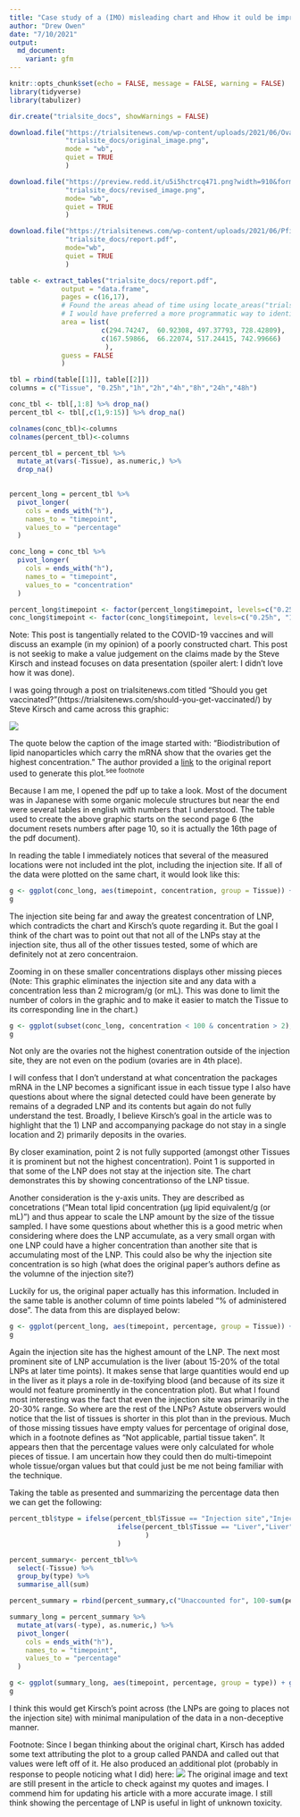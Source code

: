 ```yaml
---
title: "Case study of a (IMO) misleading chart and Hhow it ould be improved"
author: "Drew Owen"
date: "7/10/2021"
output: 
  md_document: 
    variant: gfm
---
```


```r
knitr::opts_chunk$set(echo = FALSE, message = FALSE, warning = FALSE)
library(tidyverse)
library(tabulizer)
```

```r
dir.create("trialsite_docs", showWarnings = FALSE)

download.file("https://trialsitenews.com/wp-content/uploads/2021/06/Ovaries-get-the-mRNA-from-Pfizer-Shot-Graph-1024x712.png",
              "trialsite_docs/original_image.png", 
              mode = "wb",
              quiet = TRUE
              )

download.file("https://preview.redd.it/u5i5hctrcq471.png?width=910&format=png&auto=webp&s=73f89a0fed4755cdb1dd199b2d6dc60a7b5c4f20",
              "trialsite_docs/revised_image.png", 
              mode= "wb",
              quiet = TRUE
              )

download.file("https://trialsitenews.com/wp-content/uploads/2021/06/Pfizer-report_Japanese-government.pdf",
              "trialsite_docs/report.pdf", 
              mode="wb",
              quiet = TRUE
              )
```

```r

table <- extract_tables("trialsite_docs/report.pdf",
             output = "data.frame",
             pages = c(16,17), 
             # Found the areas ahead of time using locate_areas("trialsite_docs/report.pdf",pages = c(16,17))
             # I would have preferred a more programmatic way to identify the tables but this does get it done.
             area = list(
                       c(294.74247,  60.92308, 497.37793, 728.42809), 
                       c(167.59866,  66.22074, 517.24415, 742.99666)
                        ),
             guess = FALSE
             )

tbl = rbind(table[[1]], table[[2]])
columns = c("Tissue", "0.25h","1h","2h","4h","8h","24h","48h")

conc_tbl <- tbl[,1:8] %>% drop_na()
percent_tbl <- tbl[,c(1,9:15)] %>% drop_na()

colnames(conc_tbl)<-columns
colnames(percent_tbl)<-columns

percent_tbl = percent_tbl %>%
  mutate_at(vars(-Tissue), as.numeric,) %>%
  drop_na()
  
```

```r
percent_long = percent_tbl %>%
  pivot_longer(
    cols = ends_with("h"),
    names_to = "timepoint",
    values_to = "percentage"
  )

conc_long = conc_tbl %>%
  pivot_longer(
    cols = ends_with("h"),
    names_to = "timepoint",
    values_to = "concentration"
  )

percent_long$timepoint <- factor(percent_long$timepoint, levels=c("0.25h", "1h", "2h", "4h", "8h", "24h", "48h"))
conc_long$timepoint <- factor(conc_long$timepoint, levels=c("0.25h", "1h", "2h", "4h", "8h", "24h", "48h"))

```

Note: This post is tangentially related to the COVID-19 vaccines and will discuss an example (in my opinion) of a poorly constructed chart. This post is not seekig to make a value judgement on the claims made by the Steve Kirsch and instead focuses on data presentation (spoiler alert: I didn't love how it was done).

I was going through a post on trialsitenews.com titled "Should you get vaccinated?"(https://trialsitenews.com/should-you-get-vaccinated/) by Steve Kirsch and came across this graphic:

![](trialsite_docs/original_image.png)

The quote below the caption of the image started with: "Biodistribution of lipid nanoparticles which carry the mRNA show that the ovaries get the highest concentration." The author provided a [link](https://trialsitenews.com/wp-content/uploads/2021/06/Pfizer-report_Japanese-government.pdf) to the original report used to generate this plot.<sup>see footnote</sup>

Because I am me, I opened the pdf up to take a look. Most of the document was in Japanese with some organic molecule structures but near the end were several tables in english with numbers that I understood. The table used to create the above graphic starts on the second page 6 (the document resets numbers after page 10, so it is actually the 16th page of the pdf document).

In reading the table I immediately notices that several of the measured locations were not included int the plot, including the injection site. If all of the data were plotted on the same chart, it would look like this:

```r
g <- ggplot(conc_long, aes(timepoint, concentration, group = Tissue)) + geom_point(aes(color=Tissue)) + geom_line(aes(color = Tissue))
g
```

The injection site being far and away the greatest concentration of LNP, which contradicts the chart and Kirsch's quote regarding it. But the goal I think of the chart was to point out that not all of the LNPs stay at the injection site, thus all of the other tissues tested, some of which are definitely not at zero concentraion.

Zooming in on these smaller concentrations displays other missing pieces (Note: This graphic eliminates the injection site and any data with a concentration less than 2 microgram/g (or mL). This was done to limit the number of colors in the graphic and to make it easier to match the Tissue to its corresponding line in the chart.)

```r
g <- ggplot(subset(conc_long, concentration < 100 & concentration > 2), aes(timepoint, concentration, group = Tissue)) + geom_point(aes(color=Tissue)) + geom_line(aes(color = Tissue))
g
```

Not only are the ovaries not the highest conentration outside of the injection site, they are not even on the podium (ovaries are in 4th place).

I will confess that I don't understand at what concentration the packages mRNA in the LNP becomes a significant issue in each tissue type I also have questions about where the signal detected could have been generate by remains of a degraded LNP and its contents but again do not fully understand the test. Broadly, I believe Kirsch's goal in the article was to highlight that the 1) LNP and accompanying package do not stay in a single location and 2) primarily deposits in the ovaries.

By closer examination, point 2 is not fully supported (amongst other Tissues it is prominent but not the highest concentration). Point 1 is supported in that some of the LNP does not stay at the injection site. The chart demonstrates this by showing concentrationso of the LNP tissue. 

Another consideration is the y-axis units. They are described as concetrations ("Mean total lipid concentration (μg lipid equivalent/g (or mL)") and thus appear to scale the LNP amount by the size of the tissue sampled. I have some questions about whether this is a good metric when considering where does the LNP accumulate, as a very small organ with one LNP could have a higher concentration than another site that is accumulating most of the LNP. This could also be why the injection site concentration is so high (what does the original paper's authors define as the volumne of the injection site?)

Luckily for us, the original paper actually has this information. Included in the same table is another column of time points labeled "% of administered dose". The data from this are displayed below:

```r
g <- ggplot(percent_long, aes(timepoint, percentage, group = Tissue)) + geom_point(aes(color=Tissue)) + geom_line(aes(color = Tissue))
g
```

Again the injection site has the highest amount of the LNP. The next most prominent site of LNP accumulation is the liver (about 15-20% of the total LNPs at later time points). It makes sense that large quantities would end up in the liver as it plays a role in de-toxifying blood (and because of its size it would not feature prominently in the concentration plot). But what I found most interesting was the fact that even the injection site was primarily in the 20-30% range. So where are the rest of the LNPs? Astute observers would notice that the list of tissues is shorter in this plot than in the previous. Much of those missing tissues have empty values for percentage of original dose, which in a footnote defines as "Not applicable, partial tissue taken". It appears then that the percentage values were only calculated for whole pieces of tissue. I am uncertain how they could then do multi-timepoint whole tissue/organ values but that could just be me not being familiar with the technique.

Taking the table as presented and summarizing the percentage data then we can get the following:

```r
percent_tbl$type = ifelse(percent_tbl$Tissue == "Injection site","Injection site", 
                           ifelse(percent_tbl$Tissue == "Liver","Liver", "Other wholly tested tissue"
                                  )
                           )

percent_summary<- percent_tbl%>%
  select(-Tissue) %>%
  group_by(type) %>%
  summarise_all(sum)

percent_summary = rbind(percent_summary,c("Unaccounted for", 100-sum(percent_summary$`0.25h`), 100-sum(percent_summary$`1h`),sum(percent_summary$`2h`), 100-sum(percent_summary$`4h`), 100-sum(percent_summary$`8h`), 100-sum(percent_summary$`24h`), 100-sum(percent_summary$`48h`)))

summary_long = percent_summary %>%
  mutate_at(vars(-type), as.numeric,) %>%
  pivot_longer(
    cols = ends_with("h"),
    names_to = "timepoint",
    values_to = "percentage"
  )

g <- ggplot(summary_long, aes(timepoint, percentage, group = type)) + geom_point(aes(color=type)) + geom_line(aes(color = type))
g
```

I think this would get Kirsch's point across (the LNPs are going to places not the injection site) with minimal manipulation of the data in a non-deceptive manner.

Footnote:
Since I began thinking about the original chart, Kirsch has added some text attributing the plot to a group called PANDA and called out that values were left off of it. He also produced an additional plot (probably in response to people noticing what I did) here: 
![](trialsite_docs/revised_image.png)
The original image and text are still present in the article to check against my quotes and images. I commend him for updating his article with a more accurate image. I still think showing the percentage of LNP is useful in light of unknown toxicity.